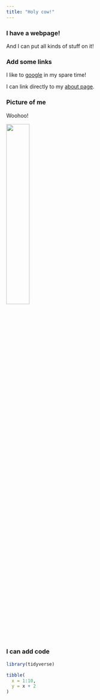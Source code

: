 ```yaml
---
title: "Holy cow!"
---
```


### I have a webpage!

And I can put all kinds of stuff on it!

### Add some links

I like to [google](https://www.google.com) in my spare time!

I can link directly to my [about page](about.html).

### Picture of me

Woohoo!

<img src="images/headshot1.jpg" style="width:35%">

### I can add code

```r

library(tidyverse)

tibble(
  x = 1:10,
  y = x + 2
)
```



